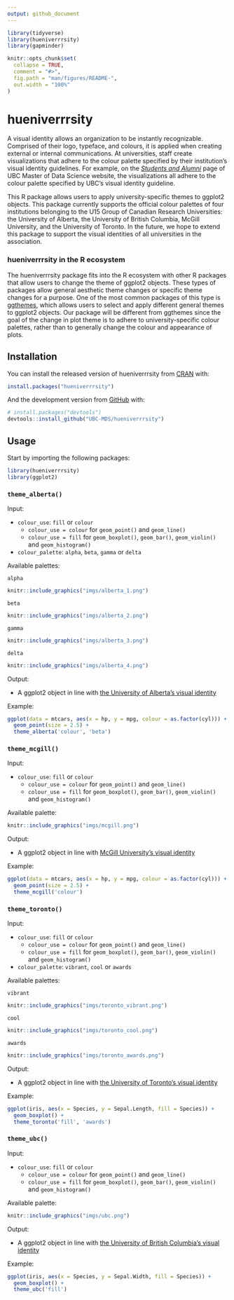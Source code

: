 ```yaml
---
output: github_document
---
```


<!-- README.md is generated from README.Rmd. Please edit that file -->

```r
library(tidyverse)
library(hueniverrrsity)
library(gapminder)

knitr::opts_chunk$set(
  collapse = TRUE,
  comment = "#>",
  fig.path = "man/figures/README-",
  out.width = "100%"
)
```

# hueniverrrsity

<!-- badges: start -->
<!-- badges: end -->

A visual identity allows an organization to be instantly recognizable. Comprised of their logo, typeface, and colours, it is applied when creating external or internal communications. At universities, staff create visualizations that adhere to the colour palette specified by their institution's visual identity guidelines. For example, on the [*Students and Alumni*](https://masterdatascience.ubc.ca/why-ubc/students-alumni) page of UBC Master of Data Science website, the visualizations all adhere to the colour palette specified by UBC's visual identity guideline. 

This R package allows users to apply university-specific themes to ggplot2 objects. This package currently supports the official colour palettes of four institutions belonging to the U15 Group of Canadian Research Universities: the University of Alberta, the University of British Columbia, McGill University, and the University of Toronto. In the future, we hope to extend this package to support the visual identities of all universities in the association.

### hueniverrrsity in the R ecosystem

The hueniverrrsity package fits into the R ecosystem with other R packages that allow users to change the theme of ggplot2 objects. These types of packages allow general aesthetic theme changes or specific theme changes for a purpose. One of the most common packages of this type is [ggthemes](https://cran.r-project.org/web/packages/ggthemes/index.html), which allows users to select and apply different general themes to ggplot2 objects. Our package will be different from ggthemes since the goal of the change in plot theme is to adhere to university-specific colour palettes, rather than to generally change the colour and appearance of plots.

## Installation

You can install the released version of hueniverrrsity from [CRAN](https://CRAN.R-project.org) with:

``` r
install.packages("hueniverrrsity")
```

And the development version from [GitHub](https://github.com/) with:

``` r
# install.packages("devtools")
devtools::install_github("UBC-MDS/hueniverrrsity")
```

## Usage
Start by importing the following packages:

``` r
library(hueniverrrsity)
library(ggplot2)
```

### `theme_alberta()`

Input:

- `colour_use`: `fill` or `colour`
    - `colour_use = colour` for `geom_point()` and `geom_line()`
    - `colour_use = fill` for `geom_boxplot()`, `geom_bar()`, `geom_violin()` and `geom_histogram()`
    
- `colour_palette`: `alpha`, `beta`, `gamma` or `delta`


Available palettes:

`alpha` 
``` r
knitr::include_graphics("imgs/alberta_1.png")
```

`beta`
``` r
knitr::include_graphics("imgs/alberta_2.png")
```

`gamma`
``` r
knitr::include_graphics("imgs/alberta_3.png")
```

`delta`
``` r
knitr::include_graphics("imgs/alberta_4.png")
```


Output: 

- A ggplot2 object in line with [the University of Alberta's visual identity](https://www.ualberta.ca/toolkit/visual-identity/our-colours)

Example:

``` r
ggplot(data = mtcars, aes(x = hp, y = mpg, colour = as.factor(cyl))) +
  geom_point(size = 2.5) +
  theme_alberta('colour', 'beta')
```

### `theme_mcgill()`

Input:

- `colour_use`: `fill` or `colour`
    - `colour_use = colour` for `geom_point()` and `geom_line()`
    - `colour_use = fill` for `geom_boxplot()`, `geom_bar()`, `geom_violin()` and `geom_histogram()`
    
Available palette:

``` r
knitr::include_graphics("imgs/mcgill.png")
```

Output: 

- A ggplot2 object in line with [McGill University's visual identity](https://mcgill.ca/visual-identity/visual-identity-guide#mcgilllogo)

Example:

``` r
ggplot(data = mtcars, aes(x = hp, y = mpg, colour = as.factor(cyl))) +
  geom_point(size = 2.5) +
  theme_mcgill('colour')
```

### `theme_toronto()`

Input:

- `colour_use`: `fill` or `colour`
    - `colour_use = colour` for `geom_point()` and `geom_line()`
    - `colour_use = fill` for `geom_boxplot()`, `geom_bar()`, `geom_violin()` and `geom_histogram()`
    
- `colour_palette`: `vibrant`, `cool` or `awards`

Available palettes:

`vibrant`
``` r
knitr::include_graphics("imgs/toronto_vibrant.png")
```

`cool`
``` r
knitr::include_graphics("imgs/toronto_cool.png")
```

`awards`
``` r
knitr::include_graphics("imgs/toronto_awards.png")
```

Output: 

- A ggplot2 object in line with [the University of Toronto's visual identity](https://www.utm.utoronto.ca/communications/sites/files/communications/public/shared/UofT%20Style%20Guide%20%2B%20Boundless%20Guide%20Feb%202012.pdf)

Example:

``` r
ggplot(iris, aes(x = Species, y = Sepal.Length, fill = Species)) +
  geom_boxplot() +
  theme_toronto('fill', 'awards')
```

### `theme_ubc()`

Input:

- `colour_use`: `fill` or `colour`
    - `colour_use = colour` for `geom_point()` and `geom_line()`
    - `colour_use = fill` for `geom_boxplot()`, `geom_bar()`, `geom_violin()` and `geom_histogram()`

Available palette:

``` r
knitr::include_graphics("imgs/ubc.png")
```

Output: 

- A ggplot2 object in line with [the University of British Columbia's visual identity](https://brand.ubc.ca/guidelines/downloads/ubc-colour-and-fonts/)

Example:

``` r
ggplot(iris, aes(x = Species, y = Sepal.Width, fill = Species)) +
  geom_boxplot() +
  theme_ubc('fill')
```
